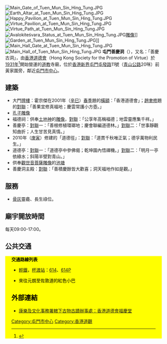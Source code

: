 [[File:Main_Gate_of_Tuen_Mun_Sin_Hing_Tung.JPG|thumb]]
[[File:Earth_Altar_at_Tuen_Mun_Sin_Hing_Tung.JPG|thumb]]
[[File:Happy_Pavilion_at_Tuen_Mun_Sin_Hing_Tung.JPG|thumb]]
[[File:Virtue_Pavilion_at_Tuen_Mun_Sin_Hing_Tung.JPG|thumb]]
[[File:Virtue_Path_at_Tuen_Mun_Sin_Hing_Tung.JPG|thumb]]
[[File:Avalokiteśvara_Status_at_Tuen_Mun_Sin_Hing_Tung.JPG|thumb]][[雕像|雕像]]]]
[[File:Garden_at_Tuen_Mun_Sin_Hing_Tung.JPG|thumb]]]]
[[File:Main_Hall_Gate_at_Tuen_Mun_Sin_Hing_Tung.JPG|thumb]]
[[File:Main_Hall_of_Tuen_Mun_Sin_Hing_Tung.JPG|thumb]]
'''屯門善慶洞'''（{{lang-en|Tuen Mun Sin Hing Tung}}），又名：「善慶古洞」，由[[香港道德會|香港道德會]]（Hong Kong Society for the Promotion of Virtue）於[[1931年|1931年]]<ref>{{Cite web|title=夏日健樂行 城市綠洲善慶洞|url=http://news.stheadline.com/travel/travel_content.asp?contid=123683&srctype=g|access-date=2022-02-18|work=news.stheadline.com|archive-date=2022-02-18|archive-url=https://web.archive.org/web/20220218124554/http://news.stheadline.com/travel/travel_content.asp?contid=123683&srctype=g}}</ref>開始營運的[[道教|道教]]寺廟，位於[[香港|香港]][[新界|新界]][[屯門|屯門]][[屯發路|屯發路]]11號（[[青山公路|青山公路]]20咪）前黃家圍旁，鄰近[[屯門市中心|屯門市中心]]。

== 建築 ==
* 大門[[牌樓|牌樓]]：霍宗傑在2001年（[[辛巳|辛巳]]）[[春季|春季]]題的[[橫額|橫額]]：「香港道德會」；[[趙聿修|趙聿修]]題的[[對聯|對聯]]：「善果宜修真福地；慶雲常護小方壺。」
* [[孔子|孔子]][[雕像|雕像]]
* 福德祠：供奉[[土地神|土地神]]的[[雕像|雕像]]，[[對聯|對聯]]：「公享年高稱福德；地雲靈應集千祥。」
* 善慶亭：[[對聯|對聯]]一：「善根修植環瑯地；慶會聯編道德林。」[[對聯|對聯]]二：「世事靜觀知曲折；人生甘苦見真情。」
* 2010年（[[庚寅|庚寅]]）修建的「道德徑」：[[對聯|對聯]]：「道貫千秋唯正氣；德孚萬物利民生。」
* 道德亭：[[對聯|對聯]]一：「道德亭中參佛偈；乾坤園內悟禪機。」[[對聯|對聯]]二：「明月一亭依綠水；斜陽半壁對青山。」
* 供奉[[觀世音菩薩|觀世音菩薩]][[雕像|雕像]]的[[池塘|池塘]]
* 善慶洞主殿：[[對聯|對聯]]：「善積慶餘皆大歡喜；洞天福地作如是觀。」

== 服務 ==
* [[骨灰|骨灰]]靈龕、長生祿位。

== 廟宇開放時間 ==
每天09:00-17:00。
==公共交通==
<div class="NavFrame collapsed" style="color: black; background-color: #FFFF00; margin: 0 auto; padding: 0 10px; text-align: left;"><div class="NavHead" style="background-color: #FFFF00; margin: 0 auto; padding: 0 10px; font-weight:normal;">'''交通路線列表'''</div><div class="NavContent" style="background-color: #FFFF00; margin: 0 auto; padding: 0 10px;">
* [[香港輕鐵|輕鐵]]，[[杯渡站|杯渡站]]：[[香港輕鐵614綫|614]]、[[香港輕鐵614P綫|614P]]
{{九龍新界巴士簡單列表|52X|53|58M|58X|63X|67M|67X|68A|258P|260X|261|267X|N260|B3}}
{{過海隧道巴士簡單列表|960|960P|960S|960X}}
*來往元朗至佐敦道的紅色小巴

== 外部連結 ==
* [http://www.amo.gov.hk/b5/trails_west1.php?tid=24 康樂及文化事務署轄下古物古蹟辦事處：香港道德會福慶堂] {{Wayback|url=http://www.amo.gov.hk/b5/trails_west1.php?tid=24 |date=20110527180533 }}

[[Category:屯門市中心|Category:屯門市中心]]
[[Category:香港道觀|Category:香港道觀]]